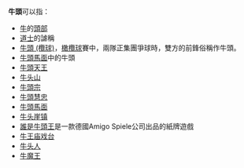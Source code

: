 '''牛頭'''可以指：

* [[牛|牛]]的[[頭部|頭部]]
* [[道士|道士]]的謔稱
* [[牛頭_(欖球)|牛頭 (欖球)]]，[[橄欖球|橄欖球]]賽中，兩隊正集團爭球時，雙方的前鋒俗稱作牛頭。
* [[牛頭馬面|牛頭馬面]]中的牛頭
* [[牛頭天王|牛頭天王]]
* [[牛头山|牛头山]]
* [[牛頭宗|牛頭宗]]
* [[牛頭慧忠|牛頭慧忠]]
* [[牛頭馬面|牛頭馬面]]
* [[牛头崖镇|牛头崖镇]]
* [[誰是牛頭王|誰是牛頭王]]是一款德國Amigo Spiele公司出品的紙牌遊戲
* [[牛王庙戏台|牛王庙戏台]]
* [[牛头人|牛头人]]
* [[牛魔王|牛魔王]]
{{disambig|CAT=二字消歧义}}